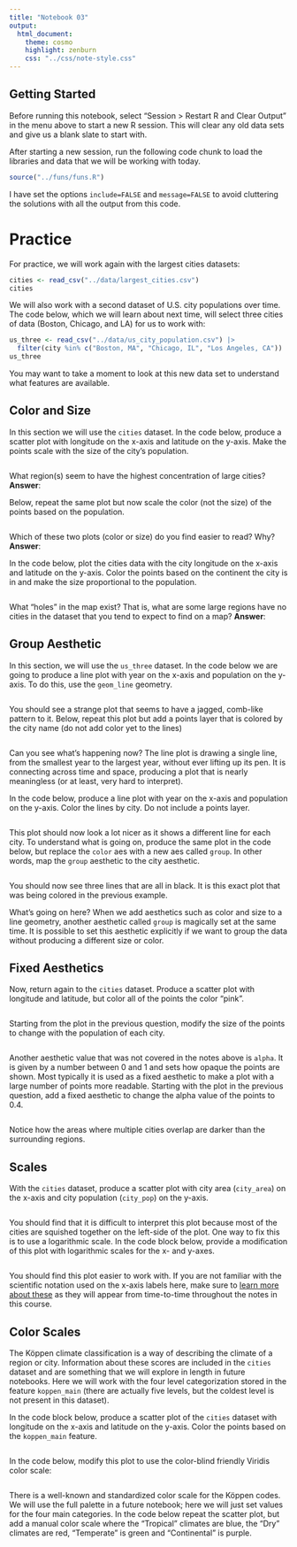 ```yaml
---
title: "Notebook 03"
output:
  html_document:
    theme: cosmo
    highlight: zenburn
    css: "../css/note-style.css"
---
```


## Getting Started

Before running this notebook, select "Session > Restart R and Clear Output" in
the menu above to start a new R session. This will clear any old data sets and
give us a blank slate to start with.

After starting a new session, run the following code chunk to load the
libraries and data that we will be working with today.

```r
source("../funs/funs.R")
```

I have set the options `include=FALSE` and `message=FALSE` to avoid cluttering
the solutions with all the output from this code.

# Practice

For practice, we will work again with the largest cities datasets:

```r
cities <- read_csv("../data/largest_cities.csv")
cities
```

We will also work with a second dataset of U.S. city populations over time.
The code below, which we will learn about next time, will select three
cities of data (Boston, Chicago, and LA) for us to work with:

```r
us_three <- read_csv("../data/us_city_population.csv") |>
  filter(city %in% c("Boston, MA", "Chicago, IL", "Los Angeles, CA"))
us_three
```

You may want to take a moment to look at this new data set to understand what
features are available.

## Color and Size

In this section we will use the `cities` dataset. In the code below, produce a
scatter plot with longitude on the x-axis and latitude on the y-axis. Make the
points scale with the size of the city's population.

```r

```

What region(s) seem to have the highest concentration of large cities?
**Answer**:

Below, repeat the same plot but now scale the color (not the size) of the
points based on the population.

```r

```

Which of these two plots (color or size) do you find easier to read? Why?
**Answer**:

In the code below, plot the cities data with the city longitude on the x-axis
and latitude on the y-axis. Color the points based on the continent the city
is in and make the size proportional to the population.

```r

```

What "holes" in the map exist? That is, what are some large regions have no
cities in the dataset that you tend to expect to find on a map?
**Answer**:

## Group Aesthetic

In this section, we will use the `us_three` dataset. In the code below we are
going to produce a line plot with year on the x-axis and population on the
y-axis. To do this, use the `geom_line` geometry.

```r

```

You should see a strange plot that seems to have a jagged, comb-like pattern to
it. Below, repeat this plot but add a points layer that is colored by the city
name (do not add color yet to the lines)

```r

```

Can you see what's happening now? The line plot is drawing a single line,
from the smallest year to the largest year, without ever lifting up its pen.
It is connecting across time and space, producing a plot that is nearly
meaningless (or at least, very hard to interpret).

In the code below, produce a line plot with year on the x-axis and population
on the y-axis. Color the lines by city. Do not include a points layer.

```r

```

This plot should now look a lot nicer as it shows a different line for each
city. To understand what is going on, produce the same plot in the code below,
but replace the `color` aes with a new aes called `group`. In other words, map
the `group` aesthetic to the city aesthetic.

```r

```

You should now see three lines that are all in black. It is this exact plot
that was being colored in the previous example.

What's going on here? When we add aesthetics such as color and size to a line
geometry, another aesthetic called `group` is magically set at the same time.
It is possible to set this aesthetic explicitly if we want to group the data
without producing a different size or color.

## Fixed Aesthetics

Now, return again to the `cities` dataset. Produce a scatter plot with
longitude and latitude, but color all of the points the color "pink".

```r

```

Starting from the plot in the previous question, modify the size of the points
to change with the population of each city.

```r

```

Another aesthetic value that was not covered in the notes above is `alpha`.
It is given by a number between 0 and 1 and sets how opaque the points are
shown. Most typically it is used as a fixed aesthetic to make a plot with a
large number of points more readable. Starting with the plot in the previous
question, add a fixed aesthetic to change the alpha value of the points to 0.4.

```r

```

Notice how the areas where multiple cities overlap are darker than the
surrounding regions.

## Scales

With the `cities` dataset, produce a scatter plot with city area (`city_area`)
on the x-axis and city population (`city_pop`) on the y-axis.

```r

```

You should find that it is difficult to interpret this plot because most of the
cities are squished together on the left-side of the plot. One way to fix this
is to use a logarithmic scale. In the code block below, provide a modification
of this plot with logarithmic scales for the x- and y-axes.

```r

```

You should find this plot easier to work with. If you are not familiar with
the scientific notation used on the x-axis labels here, make sure to
[learn more about these](https://en.wikipedia.org/wiki/Scientific_notation)
as they will appear from time-to-time throughout the notes in this course.

## Color Scales

The Köppen climate classification is a way of describing the climate of a region
or city. Information about these scores are included in the `cities` dataset and
are something that we will explore in length in future notebooks. Here we will
work with the four level categorization stored in the feature `koppen_main`
(there are actually five levels, but the coldest level is not present in this
dataset).

In the code block below, produce a scatter plot of the `cities` dataset with
longitude on the x-axis  and latitude on the y-axis. Color the points based on
the `koppen_main` feature.

```r

```

In the code below, modify this plot to use the color-blind friendly Viridis
color scale:

```r

```

There is a well-known and standardized color scale for the Köppen codes. We will
use the full palette in a future notebook; here we will just set values for the
four main categories. In the code below repeat the scatter plot, but add a manual
color scale where the "Tropical" climates are blue, the "Dry" climates are red,
"Temperate" is green and "Continental" is purple.

```r

```
